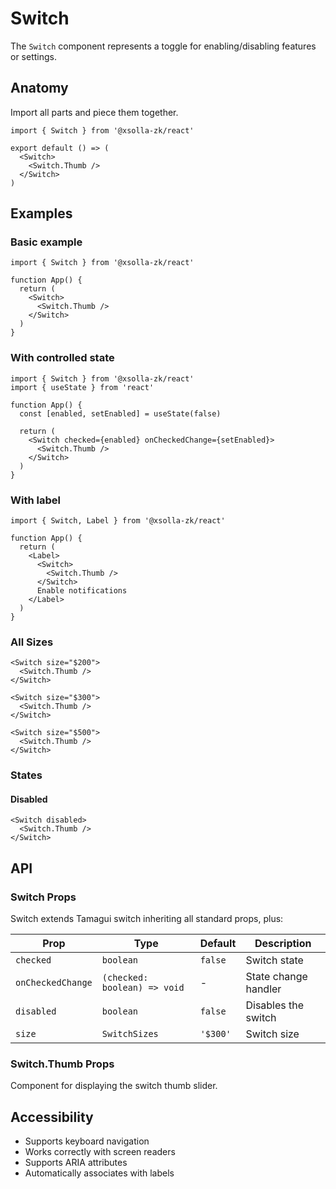 # Switch

The `Switch` component represents a toggle for enabling/disabling features or settings.

## Anatomy

Import all parts and piece them together.

```tsx
import { Switch } from '@xsolla-zk/react'

export default () => (
  <Switch>
    <Switch.Thumb />
  </Switch>
)
```

## Examples

### Basic example

```tsx
import { Switch } from '@xsolla-zk/react'

function App() {
  return (
    <Switch>
      <Switch.Thumb />
    </Switch>
  )
}
```

### With controlled state

```tsx
import { Switch } from '@xsolla-zk/react'
import { useState } from 'react'

function App() {
  const [enabled, setEnabled] = useState(false)

  return (
    <Switch checked={enabled} onCheckedChange={setEnabled}>
      <Switch.Thumb />
    </Switch>
  )
}
```

### With label

```tsx
import { Switch, Label } from '@xsolla-zk/react'

function App() {
  return (
    <Label>
      <Switch>
        <Switch.Thumb />
      </Switch>
      Enable notifications
    </Label>
  )
}
```

### All Sizes

```tsx
<Switch size="$200">
  <Switch.Thumb />
</Switch>

<Switch size="$300">
  <Switch.Thumb />
</Switch>

<Switch size="$500">
  <Switch.Thumb />
</Switch>
```

### States

#### Disabled

```tsx
<Switch disabled>
  <Switch.Thumb />
</Switch>
```

## API

### Switch Props

Switch extends Tamagui switch inheriting all standard props, plus:

| Prop | Type | Default | Description |
|------|------|---------|----------|
| `checked` | `boolean` | `false` | Switch state |
| `onCheckedChange` | `(checked: boolean) => void` | - | State change handler |
| `disabled` | `boolean` | `false` | Disables the switch |
| `size` | `SwitchSizes` | `'$300'` | Switch size |

### Switch.Thumb Props

Component for displaying the switch thumb slider.

## Accessibility

- Supports keyboard navigation
- Works correctly with screen readers
- Supports ARIA attributes
- Automatically associates with labels